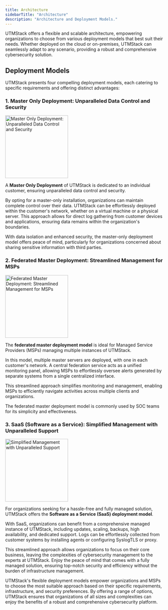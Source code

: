 ```yaml
---
title: Architecture
sidebarTitle: "Architecture"
description: "Architecture and Deployment Models."
---
```


UTMStack offers a flexible and scalable architecture, empowering organizations to choose from various deployment models that best suit their needs. Whether deployed on the cloud or on-premises, UTMStack can seamlessly adapt to any scenario, providing a robust and comprehensive cybersecurity solution.

## Deployment Models
UTMStack presents four compelling deployment models, each catering to specific requirements and offering distinct advantages:

### 1. Master Only Deployment: Unparalleled Data Control and Security

<img
  height="200"
  noZoom
  className="block rounded-xl"
  src="/images/architecture/architecture_diagram1.png"
  alt="Master Only Deployment: Unparalleled Data Control and Security"
/>


A **Master Only Deployment** of UTMStack is dedicated to an individual customer, ensuring unparalleled data control and security.

By opting for a master-only installation, organizations can maintain complete control over their data. UTMStack can be effortlessly deployed within the customer's network, whether on a virtual machine or a physical server. This approach allows for direct log gathering from customer devices and applications, ensuring data remains within the organization's boundaries.

With data isolation and enhanced security, the master-only deployment model offers peace of mind, particularly for organizations concerned about sharing sensitive information with third parties.

### 2. Federated Master Deployment: Streamlined Management for MSPs

<img
  height="200"
  noZoom
  className="block rounded-xl"
  src="/images/architecture/architecture_diagram2.png"
  alt="Federated Master Deployment: Streamlined Management for MSPs"
/>

The **federated master deployment model** is ideal for Managed Service Providers (MSPs) managing multiple instances of UTMStack.

In this model, multiple master servers are deployed, with one in each customer's network. A central federation service acts as a unified monitoring panel, allowing MSPs to effortlessly oversee alerts generated by separate systems from a single centralized interface.

This streamlined approach simplifies monitoring and management, enabling MSPs to efficiently navigate activities across multiple clients and organizations. 

The federated master deployment model is commonly used by SOC teams for its simplicity and effectiveness.

### 3. SaaS (Software as a Service): Simplified Management with Unparalleled Support

<img
  height="200"
  noZoom
  className="block rounded-xl"
  src="/images/architecture/architecture_diagram3.png"
  alt="Simplified Management with Unparalleled Support"
/>

For organizations seeking for a hassle-free and fully managed solution, UTMStack offers the **Software as a Service (SaaS) deployment model**.

With SaaS, organizations can benefit from a comprehensive managed instance of UTMStack, including updates, scaling, backups, high availability, and dedicated support. Logs can be effortlessly collected from customer systems by installing agents or configuring SyslogTLS or proxy.

This streamlined approach allows organizations to focus on their core business, leaving the complexities of cybersecurity management to the experts at UTMStack. Enjoy the peace of mind that comes with a fully managed solution, ensuring top-notch security and efficiency without the burden of infrastructure management.

UTMStack's flexible deployment models empower organizations and MSPs to choose the most suitable approach based on their specific requirements, infrastructure, and security preferences. By offering a range of options, UTMStack ensures that organizations of all sizes and complexities can enjoy the benefits of a robust and comprehensive cybersecurity platform.